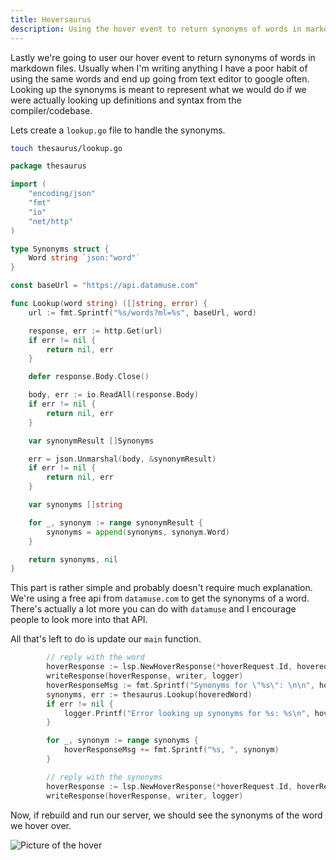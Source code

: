 ```yaml
---
title: Hoversaurus
description: Using the hover event to return synonyms of words in markdown files.
---
```


Lastly we're going to user our hover event to return synonyms of words in markdown files. 
Usually when I'm writing anything I have a poor habit of using the same words and end up going from text editor to google often.
Looking up the synonyms is meant to represent what we would do if we were actually looking up definitions and syntax from the compiler/codebase.

Lets create a `lookup.go` file to handle the synonyms.
```bash
touch thesaurus/lookup.go
```

```go  title="thesaurus/lookup.go"
package thesaurus

import (
	"encoding/json"
	"fmt"
	"io"
	"net/http"
)

type Synonyms struct {
	Word string `json:"word"`
}

const baseUrl = "https://api.datamuse.com"

func Lookup(word string) ([]string, error) {
	url := fmt.Sprintf("%s/words?ml=%s", baseUrl, word)

	response, err := http.Get(url)
	if err != nil {
		return nil, err
	}

	defer response.Body.Close()

	body, err := io.ReadAll(response.Body)
	if err != nil {
		return nil, err
	}

	var synonymResult []Synonyms

	err = json.Unmarshal(body, &synonymResult)
	if err != nil {
		return nil, err
	}

	var synonyms []string

	for _, synonym := range synonymResult {
		synonyms = append(synonyms, synonym.Word)
	}

	return synonyms, nil
}
```

This part is rather simple and probably doesn't require much explanation.
We're using a free api from `datamuse.com` to get the synonyms of a word.
There's actually a lot more you can do with `datamuse` and I encourage people to look more into that API.

All that's left to do is update our `main` function.

```go title="main.go" ins={5-17} del={1-3}
		// reply with the word
		hoverResponse := lsp.NewHoverResponse(*hoverRequest.Id, hoveredWord)
		writeResponse(hoverResponse, writer, logger)
		hoverResponseMsg := fmt.Sprintf("Synonyms for \"%s\": \n\n", hoveredWord)
		synonyms, err := thesaurus.Lookup(hoveredWord)
		if err != nil {
			logger.Printf("Error looking up synonyms for %s: %s\n", hoveredWord, err)
		}

		for _, synonym := range synonyms {
			hoverResponseMsg += fmt.Sprintf("%s, ", synonym)
		}

		// reply with the synonyms
		hoverResponse := lsp.NewHoverResponse(*hoverRequest.Id, hoverResponseMsg)
		writeResponse(hoverResponse, writer, logger)
```

Now, if rebuild and run our server, we should see the synonyms of the word we hover over.

![Picture of the hover](../../../assets/hoversauras.png)
